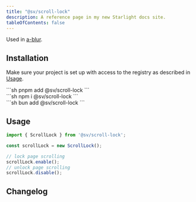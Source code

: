 ```yaml
---
title: "@sv/scroll-lock"
description: A reference page in my new Starlight docs site.
tableOfContents: false
---
```



Used in [a-blur](/sv-frontend-library/mono/elements/blur/).

## Installation

Make sure your project is set up with access to the registry as described in [Usage](/sv-frontend-library/mono/usage#configure-package-registry).

<Command>
  <div slot="pnpm">
    ```sh
    pnpm add @sv/scroll-lock
    ```
  </div>
  <div slot="npm">
    ```sh
    npm i @sv/scroll-lock
    ```
  </div>
  <div slot="bun">
    ```sh
    bun add @sv/scroll-lock
    ```
  </div>
</Command>

## Usage

```ts
import { ScrollLock } from '@sv/scroll-lock';

const scrollLock = new ScrollLock();

// lock page scrolling
scrollLock.enable();
// unlock page scrolling
scrollLock.disable();
```

## Changelog

<Changelog />
